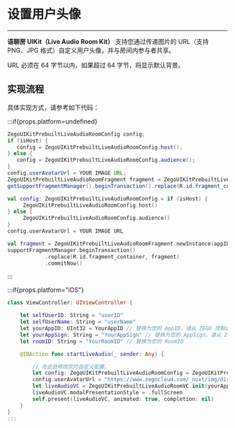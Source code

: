 # 设置用户头像

- - -

**语聊房 UIKit（Live Audio Room Kit）** 支持您通过传递图片的 URL（支持 PNG、JPG 格式）自定义用户头像，并与房间内参与者共享。

<div class="mk-hint">

URL 必须在 64 字节以内，如果超过 64 字节，将显示默认背景。
</div>

## 实现流程

具体实现方式，请参考如下代码：

:::if{props.platform=undefined}
<CodeGroup>
```java title="Java"
ZegoUIKitPrebuiltLiveAudioRoomConfig config;
if (isHost) {
   config = ZegoUIKitPrebuiltLiveAudioRoomConfig.host();
} else {
   config = ZegoUIKitPrebuiltLiveAudioRoomConfig.audience();
}
config.userAvatarUrl = YOUR IMAGE URL;
ZegoUIKitPrebuiltLiveAudioRoomFragment fragment = ZegoUIKitPrebuiltLiveAudioRoomFragment.newInstance(appID,appSign, userID, userName, roomID, config);// 请从 ZEGO 控制台获取 AppID、Appsign。
getSupportFragmentManager().beginTransaction().replace(R.id.fragment_container, fragment).commitNow();
```
```kotlin title="Kotlin"
val config: ZegoUIKitPrebuiltLiveAudioRoomConfig = if (isHost) {
     ZegoUIKitPrebuiltLiveAudioRoomConfig.host()
} else {
     ZegoUIKitPrebuiltLiveAudioRoomConfig.audience()
}
config.userAvatarUrl = YOUR IMAGE URL

val fragment = ZegoUIKitPrebuiltLiveAudioRoomFragment.newInstance(appID, appSign, userID, userName, roomID, config)
supportFragmentManager.beginTransaction()
            .replace(R.id.fragment_container, fragment)
            .commitNow()
```
</CodeGroup>
:::

:::if{props.platform="iOS"}
```swift
class ViewController: UIViewController {

    let selfUserID: String = "userID"
    let selfUserName: String = "userName"
    let yourAppID: UInt32 = YourAppID // 替换为您的 AppID，请从 ZEGO 控制台获取。
    let yourAppSign: String = "YourAppSign" // 替换为您的 AppSign，请从 ZEGO 控制台获取。
    let roomID: String = "YourRoomID" // 替换为您的 RoomID

    @IBAction func startLiveAudio(_ sender: Any) {

        // 在此处修改您的自定义配置。
        let config: ZegoUIKitPrebuiltLiveAudioRoomConfig = ZegoUIKitPrebuiltLiveAudioRoomConfig.host()
        config.userAvatarUrl = "https://www.zegocloud.com/_nuxt/img/discord_nav@2x.8739674.png" // 示例
        let liveAudioVC = ZegoUIKitPrebuiltLiveAudioRoomVC.init(yourAppID, appSign: yourAppSign, userID: selfUserID, userName: selfUserName, roomID: roomID, config: config)
        liveAudioVC.modalPresentationStyle = .fullScreen
        self.present(liveAudioVC, animated: true, completion: nil)
    }
}
:::
